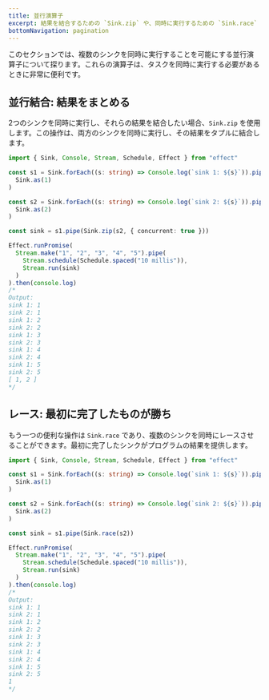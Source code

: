 ```yaml
---
title: 並行演算子
excerpt: 結果を結合するための `Sink.zip` や、同時に実行するための `Sink.race` などの並行操作を探ります。複数のシンクを同時に実行し、結果を結合するか、最初に完了したものを選択する方法を学びます。タスクのパフォーマンスを向上させるために、同時に操作を実行します。
bottomNavigation: pagination
---
```


このセクションでは、複数のシンクを同時に実行することを可能にする並行演算子について探ります。これらの演算子は、タスクを同時に実行する必要があるときに非常に便利です。

## 並行結合: 結果をまとめる

2つのシンクを同時に実行し、それらの結果を結合したい場合、`Sink.zip` を使用します。この操作は、両方のシンクを同時に実行し、その結果をタプルに結合します。

```ts twoslash
import { Sink, Console, Stream, Schedule, Effect } from "effect"

const s1 = Sink.forEach((s: string) => Console.log(`sink 1: ${s}`)).pipe(
  Sink.as(1)
)

const s2 = Sink.forEach((s: string) => Console.log(`sink 2: ${s}`)).pipe(
  Sink.as(2)
)

const sink = s1.pipe(Sink.zip(s2, { concurrent: true }))

Effect.runPromise(
  Stream.make("1", "2", "3", "4", "5").pipe(
    Stream.schedule(Schedule.spaced("10 millis")),
    Stream.run(sink)
  )
).then(console.log)
/*
Output:
sink 1: 1
sink 2: 1
sink 1: 2
sink 2: 2
sink 1: 3
sink 2: 3
sink 1: 4
sink 2: 4
sink 1: 5
sink 2: 5
[ 1, 2 ]
*/
```

## レース: 最初に完了したものが勝ち

もう一つの便利な操作は `Sink.race` であり、複数のシンクを同時にレースさせることができます。最初に完了したシンクがプログラムの結果を提供します。

```ts twoslash
import { Sink, Console, Stream, Schedule, Effect } from "effect"

const s1 = Sink.forEach((s: string) => Console.log(`sink 1: ${s}`)).pipe(
  Sink.as(1)
)

const s2 = Sink.forEach((s: string) => Console.log(`sink 2: ${s}`)).pipe(
  Sink.as(2)
)

const sink = s1.pipe(Sink.race(s2))

Effect.runPromise(
  Stream.make("1", "2", "3", "4", "5").pipe(
    Stream.schedule(Schedule.spaced("10 millis")),
    Stream.run(sink)
  )
).then(console.log)
/*
Output:
sink 1: 1
sink 2: 1
sink 1: 2
sink 2: 2
sink 1: 3
sink 2: 3
sink 1: 4
sink 2: 4
sink 1: 5
sink 2: 5
1
*/
```